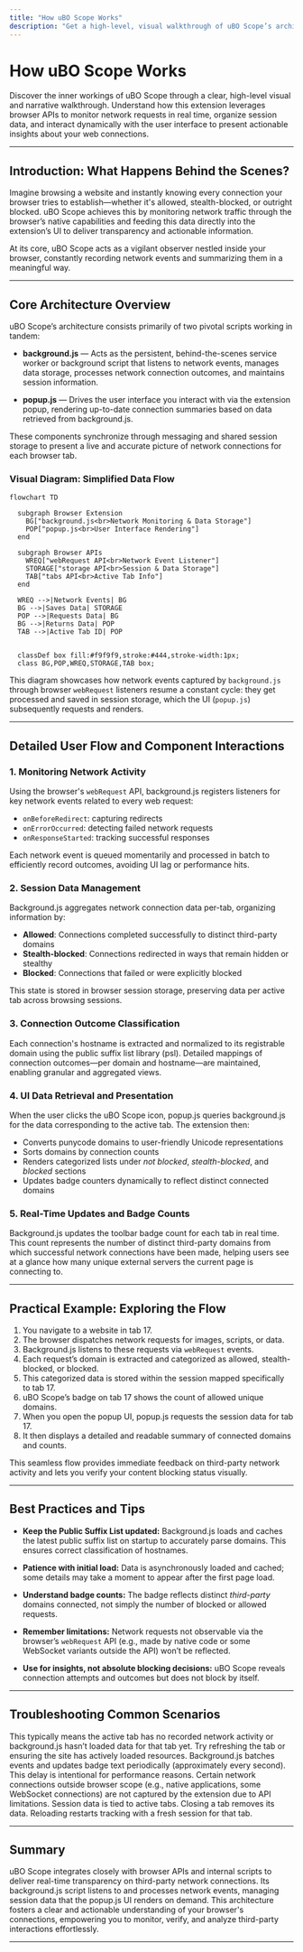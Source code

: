 ```yaml
---
title: "How uBO Scope Works"
description: "Get a high-level, visual walkthrough of uBO Scope’s architecture. See how the extension leverages browser APIs to monitor network requests, stores session state, and updates the UI in real time. Understand how core scripts like background.js and popup.js interact to deliver connection insights to users."
---
```


# How uBO Scope Works

Discover the inner workings of uBO Scope through a clear, high-level visual and narrative walkthrough. Understand how this extension leverages browser APIs to monitor network requests in real time, organize session data, and interact dynamically with the user interface to present actionable insights about your web connections.

---

## Introduction: What Happens Behind the Scenes?

Imagine browsing a website and instantly knowing every connection your browser tries to establish—whether it's allowed, stealth-blocked, or outright blocked. uBO Scope achieves this by monitoring network traffic through the browser’s native capabilities and feeding this data directly into the extension’s UI to deliver transparency and actionable information.

At its core, uBO Scope acts as a vigilant observer nestled inside your browser, constantly recording network events and summarizing them in a meaningful way.

---

## Core Architecture Overview

uBO Scope’s architecture consists primarily of two pivotal scripts working in tandem:

- **background.js** — Acts as the persistent, behind-the-scenes service worker or background script that listens to network events, manages data storage, processes network connection outcomes, and maintains session information.

- **popup.js** — Drives the user interface you interact with via the extension popup, rendering up-to-date connection summaries based on data retrieved from background.js.

These components synchronize through messaging and shared session storage to present a live and accurate picture of network connections for each browser tab.


### Visual Diagram: Simplified Data Flow

```mermaid
flowchart TD

  subgraph Browser Extension
    BG["background.js<br>Network Monitoring & Data Storage"]
    POP["popup.js<br>User Interface Rendering"]
  end

  subgraph Browser APIs
    WREQ["webRequest API<br>Network Event Listener"]
    STORAGE["storage API<br>Session & Data Storage"]
    TAB["tabs API<br>Active Tab Info"]
  end

  WREQ -->|Network Events| BG
  BG -->|Saves Data| STORAGE
  POP -->|Requests Data| BG
  BG -->|Returns Data| POP
  TAB -->|Active Tab ID| POP


  classDef box fill:#f9f9f9,stroke:#444,stroke-width:1px;
  class BG,POP,WREQ,STORAGE,TAB box;
```

This diagram showcases how network events captured by `background.js` through browser `webRequest` listeners resume a constant cycle: they get processed and saved in session storage, which the UI (`popup.js`) subsequently requests and renders.

---

## Detailed User Flow and Component Interactions

### 1. Monitoring Network Activity

Using the browser's `webRequest` API, background.js registers listeners for key network events related to every web request:

- `onBeforeRedirect`: capturing redirects
- `onErrorOccurred`: detecting failed network requests
- `onResponseStarted`: tracking successful responses

Each network event is queued momentarily and processed in batch to efficiently record outcomes, avoiding UI lag or performance hits.

### 2. Session Data Management

Background.js aggregates network connection data per-tab, organizing information by:

- **Allowed**: Connections completed successfully to distinct third-party domains
- **Stealth-blocked**: Connections redirected in ways that remain hidden or stealthy
- **Blocked**: Connections that failed or were explicitly blocked

This state is stored in browser session storage, preserving data per active tab across browsing sessions.

### 3. Connection Outcome Classification

Each connection's hostname is extracted and normalized to its registrable domain using the public suffix list library (psl). Detailed mappings of connection outcomes—per domain and hostname—are maintained, enabling granular and aggregated views.

### 4. UI Data Retrieval and Presentation

When the user clicks the uBO Scope icon, popup.js queries background.js for the data corresponding to the active tab. The extension then:

- Converts punycode domains to user-friendly Unicode representations
- Sorts domains by connection counts
- Renders categorized lists under _not blocked_, _stealth-blocked_, and _blocked_ sections
- Updates badge counters dynamically to reflect distinct connected domains

### 5. Real-Time Updates and Badge Counts

Background.js updates the toolbar badge count for each tab in real time. This count represents the number of distinct third-party domains from which successful network connections have been made, helping users see at a glance how many unique external servers the current page is connecting to.

---

## Practical Example: Exploring the Flow

1. You navigate to a website in tab 17.
2. The browser dispatches network requests for images, scripts, or data.
3. Background.js listens to these requests via `webRequest` events.
4. Each request’s domain is extracted and categorized as allowed, stealth-blocked, or blocked.
5. This categorized data is stored within the session mapped specifically to tab 17.
6. uBO Scope’s badge on tab 17 shows the count of allowed unique domains.
7. When you open the popup UI, popup.js requests the session data for tab 17.
8. It then displays a detailed and readable summary of connected domains and counts.

This seamless flow provides immediate feedback on third-party network activity and lets you verify your content blocking status visually.

---

## Best Practices and Tips

- **Keep the Public Suffix List updated:** Background.js loads and caches the latest public suffix list on startup to accurately parse domains. This ensures correct classification of hostnames.

- **Patience with initial load:** Data is asynchronously loaded and cached; some details may take a moment to appear after the first page load.

- **Understand badge counts:** The badge reflects distinct *third-party* domains connected, not simply the number of blocked or allowed requests.

- **Remember limitations:** Network requests not observable via the browser’s `webRequest` API (e.g., made by native code or some WebSocket variants outside the API) won’t be reflected.

- **Use for insights, not absolute blocking decisions:** uBO Scope reveals connection attempts and outcomes but does not block by itself.

---

## Troubleshooting Common Scenarios

<AccordionGroup title="Common Issues and Solutions">
<Accordion title="Popup Shows 'NO DATA' or Blank">
This typically means the active tab has no recorded network activity or background.js hasn’t loaded data for that tab yet. Try refreshing the tab or ensuring the site has actively loaded resources.
</Accordion>
<Accordion title="Badge Count Doesn't Update Immediately">
Background.js batches events and updates badge text periodically (approximately every second). This delay is intentional for performance reasons.
</Accordion>
<Accordion title="Extension Does Not Detect Some Network Connections">
Certain network connections outside browser scope (e.g., native applications, some WebSocket connections) are not captured by the extension due to API limitations.
</Accordion>
<Accordion title="Data Disappears After Tab Close or Reload">
Session data is tied to active tabs. Closing a tab removes its data. Reloading restarts tracking with a fresh session for that tab.
</Accordion>
</AccordionGroup>

---

## Summary

uBO Scope integrates closely with browser APIs and internal scripts to deliver real-time transparency on third-party network connections. Its background.js script listens to and processes network events, managing session data that the popup.js UI renders on demand. This architecture fosters a clear and actionable understanding of your browser's connections, empowering you to monitor, verify, and analyze third-party interactions effortlessly.

---